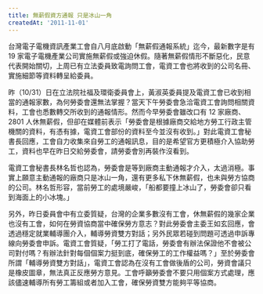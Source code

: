 ```yaml
---
title: 無薪假資方通報 只是冰山一角
createdAt: '2011-11-01'
---
```


台灣電子電機資訊產業工會自八月底啟動「無薪假通報系統」迄今，最新數字是有 19 家電子電機產業公司實施無薪假或強迫休假。隨著無薪假情形不斷惡化，民意代表開始關切，上周已有立法委員致電詢問工會，電資工會也將收到的公司名冊、實施細節等資料轉呈給委員。

昨（10/31）日在立法院社福及環衛委員會上，黃淑英委員提及電資工會已收到相當的通報家數，為何勞委會還無法掌握？當天下午勞委會急洽電資工會詢問相關資料，工會也悉數轉交所收到的通報情形。然而今早勞委會雖改口有 12 家廠商、2801 人休無薪假，但卻在媒體前表示「勞委會是根據廠商交給地方勞工行政主管機關的資料，有憑有據，電資工會部份的資料至今並沒有收到。」對此電資工會秘書長回應，工會自力收集來自勞工的通報訊息，目的是希望官方更積極介入協助勞工，資料也早在昨日交給勞委會，請勞委會別再裝作沒看到。

電資工會秘書長林名哲也認為，勞委會是等到廠商主動通報才介入，太過消極。事實上願意主動通報的廠商只是冰山一角，還有更多私下休無薪假，也未與勞方協商的公司。林名哲形容，當前勞工的處境嚴峻，「船都要撞上冰山了，勞委會卻只看到海面上的小冰塊。」

另外，昨日委員會中有立委質疑，台灣的企業多數沒有工會，休無薪假的幾家企業也沒有工會，如何在勞資協商當中確保勞方意志？對此勞委會主委王如玄回應，會透過穩定就業輔導團介入，輔導勞資雙方對話；另外民眾若碰到問題可透過申訴專線向勞委會申訴。電資工會質疑，「勞工打了電話，勞委會有辦法保證他不會被公司對付嗎？有辦法針對每個個案力挺到底，確保勞工的工作權益嗎？」至於勞委會所謂「輔導勞資雙方對話」，電資工會認為在沒有工會做後盾的公司，勞資會議只是橡皮圖章，無法真正反應勞方意見。工會呼籲勞委會不要只用個案方式處理，應該儘速輔導所有勞工籌組或者加入工會，確保勞資雙方能夠平等協商。
